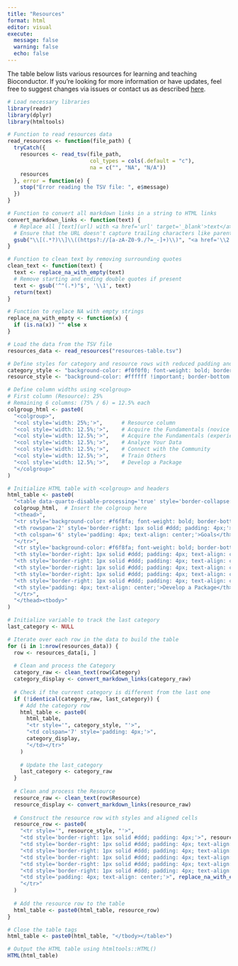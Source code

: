 ```yaml
---
title: "Resources"
format: html
editor: visual
execute:
  message: false
  warning: false
  echo: false
---
```


The table below lists various resources for learning and teaching Bioconductor. If you're looking for more information or have updates, feel free to suggest changes via issues or contact us as described [here](../index.qmd).

```r
# Load necessary libraries
library(readr)
library(dplyr)
library(htmltools)

# Function to read resources data
read_resources <- function(file_path) {
  tryCatch({
    resources <- read_tsv(file_path, 
                          col_types = cols(.default = "c"),
                          na = c("", "NA", "N/A"))
    resources
  }, error = function(e) {
    stop("Error reading the TSV file: ", e$message)
  })
}

# Function to convert all markdown links in a string to HTML links
convert_markdown_links <- function(text) {
  # Replace all [text](url) with <a href='url' target='_blank'>text</a>
  # Ensure that the URL doesn't capture trailing characters like parentheses
  gsub("\\[(.*?)\\]\\((https?://[a-zA-Z0-9./?=_-]+)\\)", "<a href='\\2' target='_blank'>\\1</a>", text)
}

# Function to clean text by removing surrounding quotes
clean_text <- function(text) {
  text <- replace_na_with_empty(text)
  # Remove starting and ending double quotes if present
  text <- gsub('^"(.*)"$', '\\1', text)
  return(text)
}

# Function to replace NA with empty strings
replace_na_with_empty <- function(x) {
  if (is.na(x)) "" else x
}

# Load the data from the TSV file
resources_data <- read_resources("resources-table.tsv")

# Define styles for category and resource rows with reduced padding and smaller font
category_style <- "background-color: #f0f0f0; font-weight: bold; border-bottom: 2px solid #ddd; font-size: 12px;"  # Lighter grey and smaller font
resource_style <- "background-color: #ffffff !important; border-bottom: 1px solid #ddd; font-size: 12px;"  # Smaller font size for rows

# Define column widths using <colgroup>
# First column (Resource): 25%
# Remaining 6 columns: (75% / 6) = 12.5% each
colgroup_html <- paste0(
  "<colgroup>",
  "<col style='width: 25%;'>",      # Resource column
  "<col style='width: 12.5%;'>",    # Acquire the Fundamentals (novice R)
  "<col style='width: 12.5%;'>",    # Acquire the Fundamentals (experienced R)
  "<col style='width: 12.5%;'>",    # Analyze Your Data
  "<col style='width: 12.5%;'>",    # Connect with the Community
  "<col style='width: 12.5%;'>",    # Train Others
  "<col style='width: 12.5%;'>",    # Develop a Package
  "</colgroup>"
)

# Initialize HTML table with <colgroup> and headers
html_table <- paste0(
  "<table data-quarto-disable-processing='true' style='border-collapse: collapse; width: 100%; border: 1px solid #ddd;'>", # Add data-quarto-disable-processing attribute
  colgroup_html,  # Insert the colgroup here
  "<thead>",
  "<tr style='background-color: #f6f8fa; font-weight: bold; border-bottom: 2px solid #ddd; font-size: 12px;'>",  # Reduced font size for headers
  "<th rowspan='2' style='border-right: 1px solid #ddd; padding: 4px;'>Resource</th>",
  "<th colspan='6' style='padding: 4px; text-align: center;'>Goals</th>",
  "</tr>",
  "<tr style='background-color: #f6f8fa; font-weight: bold; border-bottom: 2px solid #ddd; font-size: 12px;'>",
  "<th style='border-right: 1px solid #ddd; padding: 4px; text-align: center;'>Acquire the Fundamentals (novice R)</th>",
  "<th style='border-right: 1px solid #ddd; padding: 4px; text-align: center;'>Acquire the Fundamentals (experienced R)</th>",
  "<th style='border-right: 1px solid #ddd; padding: 4px; text-align: center;'>Analyze Your Data</th>",
  "<th style='border-right: 1px solid #ddd; padding: 4px; text-align: center;'>Connect with the Community</th>",
  "<th style='border-right: 1px solid #ddd; padding: 4px; text-align: center;'>Train Others</th>",
  "<th style='padding: 4px; text-align: center;'>Develop a Package</th>",
  "</tr>",
  "</thead><tbody>"
)

# Initialize variable to track the last category
last_category <- NULL

# Iterate over each row in the data to build the table
for (i in 1:nrow(resources_data)) {
  row <- resources_data[i, ]
  
  # Clean and process the Category
  category_raw <- clean_text(row$Category)
  category_display <- convert_markdown_links(category_raw)
  
  # Check if the current category is different from the last one
  if (!identical(category_raw, last_category)) {
    # Add the category row
    html_table <- paste0(
      html_table,
      "<tr style='", category_style, "'>",
      "<td colspan='7' style='padding: 4px;'>", 
      category_display, 
      "</td></tr>"
    )
    
    # Update the last_category
    last_category <- category_raw
  }
  
  # Clean and process the Resource
  resource_raw <- clean_text(row$Resource)
  resource_display <- convert_markdown_links(resource_raw)
  
  # Construct the resource row with styles and aligned cells
  resource_row <- paste0(
    "<tr style='", resource_style, "'>",
    "<td style='border-right: 1px solid #ddd; padding: 4px;'>", resource_display, "</td>",
    "<td style='border-right: 1px solid #ddd; padding: 4px; text-align: center;'>", replace_na_with_empty(row[[3]]), "</td>",
    "<td style='border-right: 1px solid #ddd; padding: 4px; text-align: center;'>", replace_na_with_empty(row[[4]]), "</td>",
    "<td style='border-right: 1px solid #ddd; padding: 4px; text-align: center;'>", replace_na_with_empty(row[[5]]), "</td>",
    "<td style='border-right: 1px solid #ddd; padding: 4px; text-align: center;'>", replace_na_with_empty(row[[6]]), "</td>",
    "<td style='border-right: 1px solid #ddd; padding: 4px; text-align: center;'>", replace_na_with_empty(row[[7]]), "</td>",
    "<td style='padding: 4px; text-align: center;'>", replace_na_with_empty(row[[8]]), "</td>",
    "</tr>"
  )
  
  # Add the resource row to the table
  html_table <- paste0(html_table, resource_row)
}

# Close the table tags
html_table <- paste0(html_table, "</tbody></table>")

# Output the HTML table using htmltools::HTML()
HTML(html_table)
```